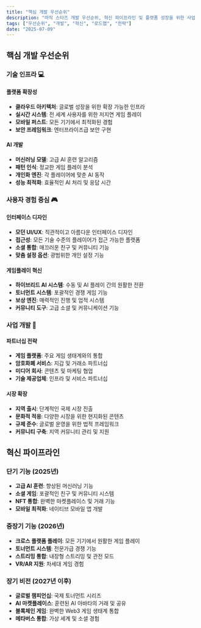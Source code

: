 ```yaml
---
title: "핵심 개발 우선순위"
description: "마작 스타즈 개발 우선순위, 혁신 파이프라인 및 플랫폼 성장을 위한 사업 개발 전략"
tags: ["우선순위", "개발", "혁신", "로드맵", "전략"]
date: "2025-07-09"
---
```


## 핵심 개발 우선순위

### 기술 인프라 💻

#### 플랫폼 확장성
- **클라우드 아키텍처**: 글로벌 성장을 위한 확장 가능한 인프라
- **실시간 시스템**: 전 세계 사용자를 위한 저지연 게임 플레이
- **모바일 퍼스트**: 모든 기기에서 최적화된 경험
- **보안 프레임워크**: 엔터프라이즈급 보안 구현

#### AI 개발
- **머신러닝 모델**: 고급 AI 훈련 알고리즘
- **패턴 인식**: 정교한 게임 플레이 분석
- **개인화 엔진**: 각 플레이어에 맞춘 AI 동작
- **성능 최적화**: 효율적인 AI 처리 및 응답 시간

### 사용자 경험 중심 🎮

#### 인터페이스 디자인
- **모던 UI/UX**: 직관적이고 아름다운 인터페이스 디자인
- **접근성**: 모든 기술 수준의 플레이어가 접근 가능한 플랫폼
- **소셜 통합**: 매끄러운 친구 및 커뮤니티 기능
- **맞춤 설정 옵션**: 광범위한 개인 설정 기능

#### 게임플레이 혁신
- **하이브리드 AI 시스템**: 수동 및 AI 플레이 간의 원활한 전환
- **토너먼트 시스템**: 포괄적인 경쟁 게임 기능
- **보상 엔진**: 매력적인 진행 및 업적 시스템
- **커뮤니티 도구**: 고급 소셜 및 커뮤니케이션 기능

### 사업 개발 🤝

#### 파트너십 전략
- **게임 플랫폼**: 주요 게임 생태계와의 통합
- **암호화폐 서비스**: 지갑 및 거래소 파트너십
- **미디어 회사**: 콘텐츠 및 마케팅 협업
- **기술 제공업체**: 인프라 및 서비스 파트너십

#### 시장 확장
- **지역 출시**: 단계적인 국제 시장 진출
- **문화적 적응**: 다양한 시장을 위한 현지화된 콘텐츠
- **규제 준수**: 글로벌 운영을 위한 법적 프레임워크
- **커뮤니티 구축**: 지역 커뮤니티 관리 및 지원

## 혁신 파이프라인

### 단기 기능 (2025년)
- **고급 AI 훈련**: 향상된 머신러닝 기능
- **소셜 게임**: 포괄적인 친구 및 커뮤니티 시스템
- **NFT 통합**: 완벽한 마켓플레이스 및 거래 기능
- **모바일 최적화**: 네이티브 모바일 앱 개발

### 중장기 기능 (2026년)
- **크로스 플랫폼 플레이**: 모든 기기에서 원활한 게임 플레이
- **토너먼트 시스템**: 전문가급 경쟁 기능
- **스트리밍 통합**: 내장형 스트리밍 및 관전 모드
- **VR/AR 지원**: 차세대 게임 경험

### 장기 비전 (2027년 이후)
- **글로벌 챔피언십**: 국제 토너먼트 시리즈
- **AI 마켓플레이스**: 훈련된 AI 아바타의 거래 및 공유
- **블록체인 게임**: 완벽한 Web3 게임 생태계 통합
- **메타버스 통합**: 가상 세계 및 소셜 경험